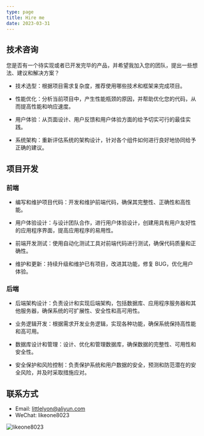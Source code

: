 ```yaml
---
type: page
title: Hire me
date: 2023-03-31
---
```



## 技术咨询

您是否有一个待实现或者已开发完毕的产品，并希望我加入您的团队，提出一些想法、建议和解决方案？

- 技术选型：根据项目需求复杂度，推荐使用哪些技术和框架来完成项目。

- 性能优化：分析当前项目中，产生性能瓶颈的原因，并帮助优化您的代码，从而提高性能和响应速度。

- 用户体验：从页面设计、用户反馈和用户体验方面的给予切实可行的最佳实践。

- 系统架构：重新评估系统的架构设计，针对各个组件如何进行良好地协同给予正确的建议。

## 项目开发

### 前端

- 编写和维护项目代码：开发和维护前端代码，确保其完整性、正确性和高性能。

- 用户体验设计：与设计团队合作，进行用户体验设计，创建用具有用户友好性的应用程序界面，提高应用程序的易用性。

- 前端开发测试：使用自动化测试工具对前端代码进行测试，确保代码质量和正确性。

- 维护和更新：持续升级和维护已有项目，改进其功能，修复 BUG，优化用户体验。

### 后端

- 后端架构设计：负责设计和实现后端架构，包括数据库、应用程序服务器和其他服务器，确保系统的可扩展性、安全性和高可用性。

- 业务逻辑开发：根据需求开发业务逻辑，实现各种功能，确保系统保持高性能和高可用。

- 数据库设计和管理：设计、优化和管理数据库，确保数据的完整性、可用性和安全性。

- 安全保护和风险控制：负责保护系统和用户数据的安全，预测和防范潜在的安全风险，并及时采取措施应对。

## 联系方式

- Email: littlelyon@aliyun.com
- WeChat: likeone8023

<Image
  src="/wechat_biz_card.png"
  alt="likeone8023"
  width={300}
  height={300}
/>
